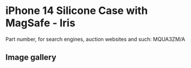 # iPhone 14 Silicone Case with MagSafe - Iris

Part number, for search engines, auction websites and such: MQUA3ZM/A

## Image gallery

<div style={{ width: "768px" }}>
  <GalleryComponent
    images={[
      {
        original: "/everysource/MQUA3",
        thumbnail: "/everypreview/MQUA3",
      },
      {
        original: "/everysource/MQUA3_AV1",
        thumbnail: "/everypreview/MQUA3_AV1",
      },
      {
        original: "/everysource/MQUA3_AV2",
        thumbnail: "/everypreview/MQUA3_AV2",
      },
      {
        original: "/everysource/MQUA3_AV3",
        thumbnail: "/everypreview/MQUA3_AV3",
      },
      {
        original: "/everysource/MQUA3_AV4",
        thumbnail: "/everypreview/MQUA3_AV4",
      },
      {
        original: "/everysource/MQUA3_AV5",
        thumbnail: "/everypreview/MQUA3_AV5",
      },
      {
        original: "/everysource/MQUA3_AV6",
        thumbnail: "/everypreview/MQUA3_AV6",
      },
      {
        original: "/everysource/MQUA3_AV7",
        thumbnail: "/everypreview/MQUA3_AV7",
      }
    ]}
  />
</div>